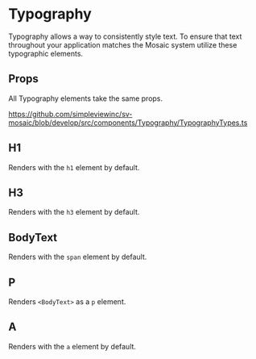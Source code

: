 

<Meta title="Components|Typography/Readme"/>

# Typography

Typography allows a way to consistently style text. To ensure that text throughout your application matches the Mosaic system utilize these typographic elements.

## Props

All Typography elements take the same props.

https://github.com/simpleviewinc/sv-mosaic/blob/develop/src/components/Typography/TypographyTypes.ts

## H1

Renders with the `h1` element by default.

<Preview>
	<stories.H1/>
</Preview>

## H3

Renders with the `h3` element by default.

<Preview>
	<stories.H3/>
</Preview>

## BodyText

Renders with the `span` element by default.

<Preview>
	<stories.BodyText/>
</Preview>

## P

Renders `<BodyText>` as a `p` element.

<Preview>
	<stories.P/>
</Preview>

## A

Renders with the `a` element by default.

<Preview>
	<stories.A/>
</Preview>